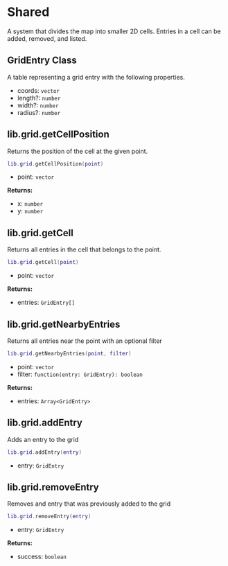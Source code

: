 # Shared

A system that divides the map into smaller 2D cells. Entries in a cell can be added, removed, and listed.

## GridEntry Class

A table representing a grid entry with the following properties.

- coords: `vector`
- length?: `number`
- width?: `number`
- radius?: `number`

## lib.grid.getCellPosition

Returns the position of the cell at the given point.

```lua
lib.grid.getCellPosition(point)
```

- point: `vector`

**Returns:**
- x: `number`
- y: `number`

## lib.grid.getCell

Returns all entries in the cell that belongs to the point.

```lua
lib.grid.getCell(point)
```

- point: `vector`

**Returns:**
- entries: `GridEntry[]`

## lib.grid.getNearbyEntries

Returns all entries near the point with an optional filter

```lua
lib.grid.getNearbyEntries(point, filter)
```

- point: `vector`
- filter: `function(entry: GridEntry): boolean`

**Returns:**

- entries: `Array<GridEntry>`

## lib.grid.addEntry

Adds an entry to the grid


```lua
lib.grid.addEntry(entry)
```

- entry: `GridEntry`

## lib.grid.removeEntry

Removes and entry that was previously added to the grid

```lua
lib.grid.removeEntry(entry)
```

- entry: `GridEntry`

**Returns:**

- success: `boolean`